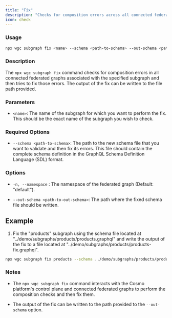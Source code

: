 ---
title: "Fix"
description: "Checks for composition errors across all connected federated graphs and tries to fix them through OpenAI integration."
icon: check
---

### Usage

```bash
npx wgc subgraph fix <name> --schema <path-to-schema> --out-schema <path-to-out-schema>
```

### Description

The `npx wgc subgraph fix` command checks for composition errors in all connected federated graphs associated with the specified subgraph and then tries to fix those errors. The output of the fix can be written to the file path provided.

### Parameters

* `<name>`: The name of the subgraph for which you want to perform the fix. This should be the exact name of the subgraph you wish to check.

### Required Options

* `--schema <path-to-schema>`: The path to the new schema file that you want to validate and then fix its errors. This file should contain the complete schema definition in the GraphQL Schema Definition Language (SDL) format.

### Options

* `-n, --namespace` : The namespace of the federated graph (Default: "default").

* `--out-schema <path-to-out-schema>`: The path where the fixed schema file should be written.

## **Example**

1. Fix the "products" subgraph using the schema file located at "../demo/subgraphs/products/products.graphql" and write the output of the fix to a file located at "../demo/subgraphs/products/products-fix.graphql".

```bash
npx wgc subgraph fix products --schema ../demo/subgraphs/products/products.graphql --out-schema ../demo/subgraphs/products/products-fix.graphql
```

### Notes

* The `npx wgc subgraph fix` command interacts with the Cosmo platform's control plane and connected federated graphs to perform the composition checks and then fix them.

* The output of the fix can be written to the path provided to the `--out-schema` option.


